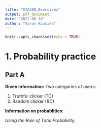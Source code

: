 ```yaml
---
title: "STA380_Exercises"
output: pdf_document
date: "2022-08-10"
author: "Varun Kausika"
---
```


```r
knitr::opts_chunk$set(echo = TRUE)
```

# 1. Probability practice

## Part A

**Given information:** 
Two categories of users: 

1. Truthful clicker (TC) 
2. Random clicker (RC)

**Information on probablities:**

\begin{itemize}
\item $P(RC) = 0.3$
\item $P(Yes|RC) = 0.5$
\item $P(No|RC) = 0.5$
\item $P(TC) = 0.7$
\item $P(Yes|TC) = x$
\item $P(No|TC) = 1-x$
\end{itemize}

*Using the Rule of Total Probability*, 


